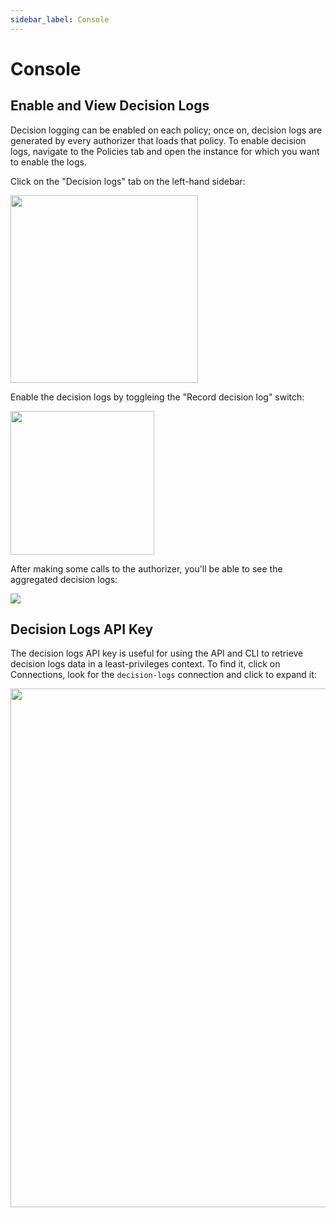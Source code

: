 ```yaml
---
sidebar_label: Console
---
```


# Console

## Enable and View Decision Logs

Decision logging can be enabled on each policy; once on, decision logs are generated by every authorizer that loads that policy. To enable decision logs, navigate to the Policies tab and open the instance for which you want to
enable the logs.

Click on the "Decision logs" tab on the left-hand sidebar:

<img src="/decision-logs-sidebar.png" width="300px" />

Enable the decision logs by toggleing the "Record decision log" switch:

<img src="/decision-logs-switch.png" width="230px" />

After making some calls to the authorizer, you'll be able to see the aggregated decision logs:

<img src="/decision-logs.png" />

## Decision Logs API Key

The decision logs API key is useful for using the API and CLI to retrieve decision logs data in a least-privileges context. To find it, click on Connections, look for the `decision-logs` connection and click to expand it:

<img src="/decision-logs-api-key.png" width="830px" />
